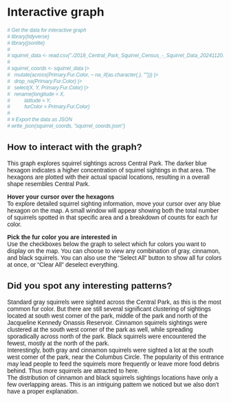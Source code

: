# Interactive graph

<style>
  * {
    font-family: sans-serif;
  }
</style> 

<div id="plot">
</div>

<script src="https://cdn.jsdelivr.net/npm/d3@7"></script>
<script src="https://d3js.org/d3-hexbin.v0.2.min.js"></script>
<script src="scripts/myscript.js"></script>

```r
# Get the data for interactive graph
# library(tidyverse)
# library(jsonlite)
# 
# squirrel_data <- read.csv("./2018_Central_Park_Squirrel_Census_-_Squirrel_Data_20241120.csv")
# 
# squirrel_coords <- squirrel_data |>
#   mutate(across(Primary.Fur.Color, ~ na_if(as.character(.), ""))) |>
#   drop_na(Primary.Fur.Color) |>
#   select(X, Y, Primary.Fur.Color) |>
#   rename(longitude = X,
#          latitude = Y,
#          furColor = Primary.Fur.Color)
# 
# # Export the data as JSON
# write_json(squirrel_coords, "squirrel_coords.json")
```

## How to interact with the graph?
This graph explores squirrel sightings across Central Park. The darker blue hexagon indicates a higher concentration of squirrel sightings in that area. The hexagons are plotted with their actual spacial locations, resulting in a overall shape resembles Central Park. 

**Hover your cursor over the hexagons**\
To explore detailed squirrel sighting information, move your cursor over any blue hexagon on the map. A small window will appear showing both the total number of squirrels spotted in that specific area and a breakdown of counts for each fur color.

**Pick the fur color you are interested in**\
Use the checkboxes below the graph to select which fur colors you want to display on the map. You can choose to view any combination of gray, cinnamon, and black squirrels. You can also use the "Select All" button to show all fur colors at once, or "Clear All" deselect everything.

## Did you spot any interesting patterns?
Standard gray squirrels were sighted across the Central Park, as this is the most common fur color. But there are still several significant clustering of sightings located at south west corner of the park, middle of the park and north of the Jacqueline Kennedy Onassis Reservoir. Cinnamon squirrels sightings were clustered at the south west corner of the park as well, while spreading sporadically across north of the park. Black squirrels were encountered the fewest, mostly at the north of the park.\
Interestingly, both gray and cinnamon squirrels were sighted a lot at the south west corner of the park, near the Columbus Circle. The popularity of this entrance may lead people to feed the squirrels more frequently or leave more food debris behind. Thus more squirrels are attracted to here.\
The distribution of cinnamon and black squirrels sightings locations have only a few overlapping areas. This is an intriguing pattern we noticed but we also don't have a proper explanation.